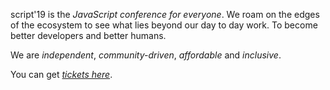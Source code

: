 script'19 is the *JavaScript conference for everyone*. We roam on the edges of the ecosystem
to see what lies beyond our day to day work. To become better developers and better humans.

We are *independent*, *community-driven*, *affordable* and *inclusive*.

You can get *[tickets here](https://ti.to/scriptconf/scriptconf-2019)*.
